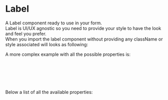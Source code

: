 
<Meta title="DCXLibrary/Form/Label/Documentation" />

# Label

A Label component ready to use in your form.  
Label is UI/UX agnostic so you need to provide your style to have the look and feel you prefer.  
When you import the label component without providing any className or style associated will looks as following:

<Canvas of={LabelStories.Unstyled} />

A more complex example with all the possible properties is:

```js
<Label
  className="dcx-library additional classes"
  value="text"
  id="user-defined-id"
/>
```

Below a list of all the available properties:

<ArgTypes of={LabelStories} />
